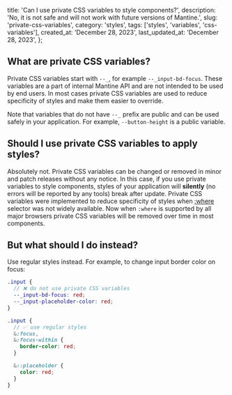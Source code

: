 
  title: 'Can I use private CSS variables to style components?',
  description:
    'No, it is not safe and will not work with future versions of Mantine.',
  slug: 'private-css-variables',
  category: 'styles',
  tags: ['styles', 'variables', 'css-variables'],
  created_at: 'December 28, 2023',
  last_updated_at: 'December 28, 2023',
};


## What are private CSS variables?

Private CSS variables start with `--_`, for example `--_input-bd-focus`.
These variables are a part of internal Mantine API and are not intended to
be used by end users. In most cases private CSS variables are used to
reduce specificity of styles and make them easier to override.

Note that variables that do not have `--_` prefix are public and can be used
safely in your application. For example, `--button-height` is a public variable.

## Should I use private CSS variables to apply styles?

Absolutely not. Private CSS variables can be changed or removed in minor
and patch releases without any notice. In this case, if you use private
variables to style components, styles of your application will **silently**
(no errors will be reported by any tools) break after update. Private
CSS variables were implemented to reduce specificity of styles when
[:where](https://developer.mozilla.org/en-US/docs/Web/CSS/:where) selector
was not widely available. Now when `:where` is supported by all major browsers
private CSS variables will be removed over time in most components.

## But what should I do instead?

Use regular styles instead. For example, to change input border color on focus:

```scss
.input {
  // ❌ do not use private CSS variables
  --_input-bd-focus: red;
  --_input-placeholder-color: red;
}

.input {
  // ✅ use regular styles
  &:focus,
  &:focus-within {
    border-color: red;
  }

  &::placeholder {
    color: red;
  }
}
```
